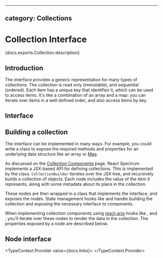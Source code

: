 <!-- Copyright 2020 Adobe. All rights reserved.
This file is licensed to you under the Apache License, Version 2.0 (the "License");
you may not use this file except in compliance with the License. You may obtain a copy
of the License at http://www.apache.org/licenses/LICENSE-2.0
Unless required by applicable law or agreed to in writing, software distributed under
the License is distributed on an "AS IS" BASIS, WITHOUT WARRANTIES OR REPRESENTATIONS
OF ANY KIND, either express or implied. See the License for the specific language
governing permissions and limitations under the License. -->



---
category: Collections
---

# Collection Interface

<p>{docs.exports.Collection.description}</p>

## Introduction

The <TypeLink links={docs.links} type={docs.exports.Collection} /> interface provides a generic representation
for many types of collections. The collection is read only (immutable), and sequential (ordered). Each item
has a unique key that identifies it, which can be used to access items. It's like a combination
of an array and a map: you can iterate over items in a well defined order, and also access items by key.

## Interface

<ClassAPI links={docs.links} class={docs.exports.Collection} />

## Building a collection

The <TypeLink links={docs.links} type={docs.exports.Collection} /> interface can be implemented in many ways.
For example, you could write a class to expose the required methods and properties for an underlying data structure
like an array or [Map](https://developer.mozilla.org/en-US/docs/Web/JavaScript/Reference/Global_Objects/Map).

As discussed on the [Collection Components](collections.html) page, React Spectrum implements a JSX-based
API for defining collections. This is implemented by the <TypeLink links={docs.links} type={docs.exports.CollectionBuilder} />
class. `CollectionBuilder` iterates over the JSX tree, and recursively builds a collection 
of <TypeLink links={docs.links} type={docs.exports.Node} /> objects. Each node includes the value of the item
it represents, along with some metadata about its place in the collection.

These nodes are then wrapped in a class that implements the <TypeLink links={docs.links} type={docs.exports.Collection} />
interface, and exposes the nodes. State management hooks like <TypeLink links={listDocs.links} type={listDocs.exports.useListState} />
and <TypeLink links={treeDocs.links} type={treeDocs.exports.useTreeState} /> handle building the collection and exposing
the necessary interface to components.

When implementing collection components using [react-aria](/react-aria/index.html) hooks 
like <TypeLink links={listboxDocs.links} type={listboxDocs.exports.useListBox} />,
and <TypeLink links={selectDocs.links} type={selectDocs.exports.useSelect} />, you'll iterate over these nodes
to render the data in the collection. The properties exposed by a node are described below.

## Node interface

<TypeContext.Provider value={docs.links}>
  <InterfaceType properties={docs.exports.Node.properties} />
</TypeContext.Provider>
